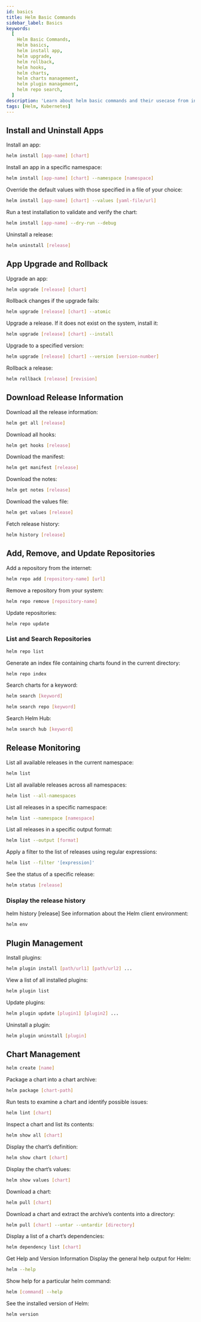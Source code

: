 ```yaml
---
id: basics
title: Helm Basic Commands
sidebar_label: Basics
keywords:
  [
    Helm Basic Commands,
    Helm basics,
    helm install app,
    helm upgrade,
    helm rollback,
    helm hooks,
    helm charts,
    helm charts management,
    helm plugin management,
    helm repo search,
  ]
description: 'Learn about helm basic commands and their usecase from installing new helm chart to upgrading chart, uninstalling helm chart and building/packing new helm chart'
tags: [Helm, Kubernetes]
---
```


## Install and Uninstall Apps

Install an app:

```bash
helm install [app-name] [chart]
```

Install an app in a specific namespace:

```bash
helm install [app-name] [chart] --namespace [namespace]
```

Override the default values with those specified in a file of your choice:

```bash
helm install [app-name] [chart] --values [yaml-file/url]
```

Run a test installation to validate and verify the chart:

```bash
helm install [app-name] --dry-run --debug
```

Uninstall a release:

```bash
helm uninstall [release]
```

## App Upgrade and Rollback

Upgrade an app:

```bash
helm upgrade [release] [chart]
```

Rollback changes if the upgrade fails:

```bash
helm upgrade [release] [chart] --atomic
```

Upgrade a release. If it does not exist on the system, install it:

```bash
helm upgrade [release] [chart] --install
```

Upgrade to a specified version:

```bash
helm upgrade [release] [chart] --version [version-number]
```

Rollback a release:

```bash
helm rollback [release] [revision]
```

## Download Release Information

Download all the release information:

```bash
helm get all [release]
```

Download all hooks:

```bash
helm get hooks [release]
```

Download the manifest:

```bash
helm get manifest [release]
```

Download the notes:

```bash
helm get notes [release]
```

Download the values file:

```bash
helm get values [release]
```

Fetch release history:

```bash
helm history [release]
```

## Add, Remove, and Update Repositories

Add a repository from the internet:

```bash
helm repo add [repository-name] [url]
```

Remove a repository from your system:

```bash
helm repo remove [repository-name]
```

Update repositories:

```bash
helm repo update
```

### List and Search Repositories

```bash
helm repo list
```

Generate an index file containing charts found in the current directory:

```bash
helm repo index
```

Search charts for a keyword:

```bash
helm search [keyword]
```

```bash
helm search repo [keyword]
```

Search Helm Hub:

```bash
helm search hub [keyword]
```

## Release Monitoring

List all available releases in the current namespace:

```bash
helm list
```

List all available releases across all namespaces:

```bash
helm list --all-namespaces
```

List all releases in a specific namespace:

```bash
helm list --namespace [namespace]
```

List all releases in a specific output format:

```bash
helm list --output [format]
```

Apply a filter to the list of releases using regular expressions:

```bash
helm list --filter '[expression]'
```

See the status of a specific release:

```bash
helm status [release]
```

### Display the release history

helm history [release] See information about the Helm client environment:

```bash
helm env
```

## Plugin Management

Install plugins:

```bash
helm plugin install [path/url1] [path/url2] ...
```

View a list of all installed plugins:

```bash
helm plugin list
```

Update plugins:

```bash
helm plugin update [plugin1] [plugin2] ...
```

Uninstall a plugin:

```bash
helm plugin uninstall [plugin]
```

## Chart Management

```bash
helm create [name]
```

Package a chart into a chart archive:

```bash
helm package [chart-path]
```

Run tests to examine a chart and identify possible issues:

```bash
helm lint [chart]
```

Inspect a chart and list its contents:

```bash
helm show all [chart]
```

Display the chart’s definition:

```bash
helm show chart [chart]
```

Display the chart’s values:

```bash
helm show values [chart]
```

Download a chart:

```bash
helm pull [chart]
```

Download a chart and extract the archive’s contents into a directory:

```bash
helm pull [chart] --untar --untardir [directory]
```

Display a list of a chart’s dependencies:

```bash
helm dependency list [chart]
```

Get Help and Version Information Display the general help output for Helm:

```bash
helm --help
```

Show help for a particular helm command:

```bash
helm [command] --help
```

See the installed version of Helm:

```bash
helm version
```
